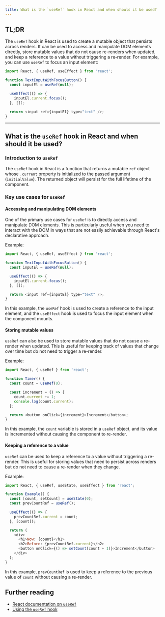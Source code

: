 ```yaml
---
title: What is the `useRef` hook in React and when should it be used?
---
```


## TL;DR

The `useRef` hook in React is used to create a mutable object that persists across renders. It can be used to access and manipulate DOM elements directly, store mutable values that do not cause re-renders when updated, and keep a reference to a value without triggering a re-render. For example, you can use `useRef` to focus an input element:

```javascript
import React, { useRef, useEffect } from 'react';

function TextInputWithFocusButton() {
  const inputEl = useRef(null);

  useEffect(() => {
    inputEl.current.focus();
  }, []);

  return <input ref={inputEl} type="text" />;
}
```

---

## What is the `useRef` hook in React and when should it be used?

### Introduction to `useRef`

The `useRef` hook in React is a function that returns a mutable `ref` object whose `.current` property is initialized to the passed argument (`initialValue`). The returned object will persist for the full lifetime of the component.

### Key use cases for `useRef`

#### Accessing and manipulating DOM elements

One of the primary use cases for `useRef` is to directly access and manipulate DOM elements. This is particularly useful when you need to interact with the DOM in ways that are not easily achievable through React's declarative approach.

Example:

```javascript
import React, { useRef, useEffect } from 'react';

function TextInputWithFocusButton() {
  const inputEl = useRef(null);

  useEffect(() => {
    inputEl.current.focus();
  }, []);

  return <input ref={inputEl} type="text" />;
}
```

In this example, the `useRef` hook is used to create a reference to the input element, and the `useEffect` hook is used to focus the input element when the component mounts.

#### Storing mutable values

`useRef` can also be used to store mutable values that do not cause a re-render when updated. This is useful for keeping track of values that change over time but do not need to trigger a re-render.

Example:

```javascript
import React, { useRef } from 'react';

function Timer() {
  const count = useRef(0);

  const increment = () => {
    count.current += 1;
    console.log(count.current);
  };

  return <button onClick={increment}>Increment</button>;
}
```

In this example, the `count` variable is stored in a `useRef` object, and its value is incremented without causing the component to re-render.

#### Keeping a reference to a value

`useRef` can be used to keep a reference to a value without triggering a re-render. This is useful for storing values that need to persist across renders but do not need to cause a re-render when they change.

Example:

```javascript
import React, { useRef, useState, useEffect } from 'react';

function Example() {
  const [count, setCount] = useState(0);
  const prevCountRef = useRef();

  useEffect(() => {
    prevCountRef.current = count;
  }, [count]);

  return (
    <div>
      <h1>Now: {count}</h1>
      <h2>Before: {prevCountRef.current}</h2>
      <button onClick={() => setCount(count + 1)}>Increment</button>
    </div>
  );
}
```

In this example, `prevCountRef` is used to keep a reference to the previous value of `count` without causing a re-render.

## Further reading

- [React documentation on `useRef`](https://react.dev/reference/react/useRef)
- [Using the `useRef` hook](https://react.dev/learn/manipulating-the-dom-with-refs)
